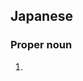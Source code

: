 ==Japanese==
{{ja-kanjitab|怜|子}}

===Proper noun===
{{ja-pos|proper|れいこ}}

# {{given name|female|lang=ja|sort=れいこ}}